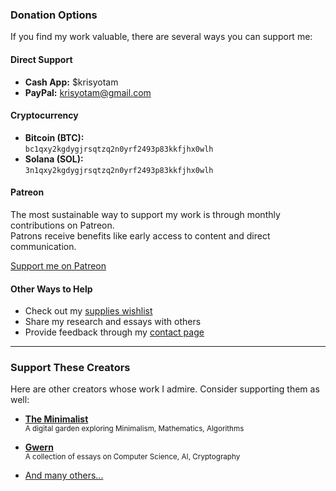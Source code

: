 ### Donation Options

If you find my work valuable, there are several ways you can support me:

#### Direct Support

- **Cash App:** $krisyotam  
- **PayPal:** krisyotam@gmail.com

#### Cryptocurrency

- **Bitcoin (BTC):**  
  `bc1qxy2kgdygjrsqtzq2n0yrf2493p83kkfjhx0wlh`
- **Solana (SOL):**  
  `3n1qxy2kgdygjrsqtzq2n0yrf2493p83kkfjhx0wlh`

#### Patreon

The most sustainable way to support my work is through monthly contributions on Patreon.  
Patrons receive benefits like early access to content and direct communication.

[Support me on Patreon](https://www.patreon.com/krisyotam)

#### Other Ways to Help

- Check out my [supplies wishlist](/wishlist)
- Share my research and essays with others
- Provide feedback through my [contact page](/contact)

---

### Support These Creators

Here are other creators whose work I admire. Consider supporting them as well:

- [**The Minimalist**](https://www.theminimalists.com/)  
  <sub>A digital garden exploring Minimalism, Mathematics, Algorithms</sub>

- [**Gwern**](https://gwern.net)  
  <sub>A collection of essays on Computer Science, AI, Cryptography</sub>

- [And many others...](/links)
